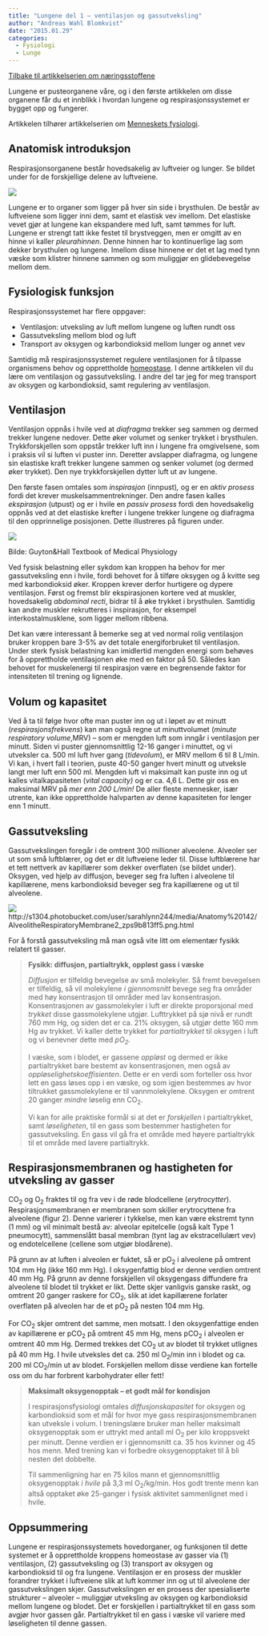 ```yaml
---
title: "Lungene del 1 – ventilasjon og gassutveksling"
author: "Andreas Wahl Blomkvist"
date: "2015.01.29"
categories: 
  - Fysiologi
  - Lunge
---
```


[Tilbake til artikkelserien om næringsstoffene](../../naeringsstoffer.html)

Lungene er pusteorganene våre, og i den første artikkelen om disse organene får du et innblikk i hvordan lungene og respirasjonssystemet er bygget opp og fungerer.

Artikkelen tilhører artikkelserien om [Menneskets fysiologi](brokenlink/menneskets-fysiologi/ "Menneskets fysiologi").

## Anatomisk introduksjon

Respirasjonsorganene består hovedsakelig av luftveier og lunger. Se bildet under for de forskjellige delene av luftveiene.

![](images/clipboard-3196303768.png)

Lungene er to organer som ligger på hver sin side i brysthulen. De består av luftveiene som ligger inni dem, samt et elastisk vev imellom. Det elastiske vevet gjør at lungene kan ekspandere med luft, samt tømmes for luft. Lungene er strengt tatt ikke festet til brystveggen, men er omgitt av en hinne vi kaller *pleurahinnen*. Denne hinnen har to kontinuerlige lag som dekker brysthulen og lungene. Imellom disse hinnene er det et lag med tynn væske som klistrer hinnene sammen og som muliggjør en glidebevegelse mellom dem.

## Fysiologisk funksjon

Respirasjonssystemet har flere oppgaver:

-   Ventilasjon: utveksling av luft mellom lungene og luften rundt oss
-   Gassutveksling mellom blod og luft
-   Transport av oksygen og karbondioksid mellom lunger og annet vev

Samtidig må respirasjonssystemet regulere ventilasjonen for å tilpasse organismens behov og opprettholde [homeostase](homeostase.qmd). I denne artikkelen vil du lære om ventilasjon og gassutveksling. I andre del tar jeg for meg transport av oksygen og karbondioksid, samt regulering av ventilasjon.

## Ventilasjon

Ventilasjon oppnås i hvile ved at *diafragma* trekker seg sammen og dermed trekker lungene nedover. Dette øker volumet og senker trykket i brysthulen. Trykkforskjellen som oppstår trekker luft inn i lungene fra omgivelsene, som i praksis vil si luften vi puster inn. Deretter avslapper diafragma, og lungene sin elastiske kraft trekker lungene sammen og senker volumet (og dermed øker trykket). Den nye trykkforskjellen dytter luft ut av lungene.

Den første fasen omtales som *inspirasjon* (innpust)*,* og er en *aktiv prosess* fordi det krever muskelsammentrekninger. Den andre fasen kalles *ekspirasjon* (utpust) og er i hvile en *passiv prosess* fordi den hovedsakelig oppnås ved at det elastiske krefter i lungene trekker lungene og diafragma til den opprinnelige posisjonen. Dette illustreres på figuren under.

![](images/clipboard-718702097.png)

Bilde: Guyton&Hall Textbook of Medical Physiology

Ved fysisk belastning eller sykdom kan kroppen ha behov for mer gassutveksling enn i hvile, fordi behovet for å tilføre oksygen og å kvitte seg med karbondioksid øker. Kroppen krever derfor hurtigere og dypere ventilasjon. Først og fremst blir ekspirasjonen kortere ved at muskler, hovedsakelig *abdominal recti*, bidrar til å øke trykket i brysthulen. Samtidig kan andre muskler rekrutteres i inspirasjon, for eksempel interkostalmusklene, som ligger mellom ribbena.

Det kan være interessant å bemerke seg at ved normal rolig ventilasjon bruker kroppen bare 3-5% av det totale energiforbruket til ventilasjon. Under sterk fysisk belastning kan imidlertid mengden energi som behøves for å opprettholde ventilasjonen øke med en faktor på 50. Således kan behovet for muskelenergi til respirasjon være en begrensende faktor for intensiteten til trening og lignende.

## Volum og kapasitet

Ved å ta til følge hvor ofte man puster inn og ut i løpet av et minutt (*respirasjonsfrekvens*) kan man også regne ut minuttvolumet (*minute respiratory volume*,MRV) – som er mengden luft som inngår i ventilasjon per minutt. Siden vi puster gjennomsnittlig 12-16 ganger i minuttet, og vi utveksler ca. 500 ml luft hver gang (*tidevolum*), er MRV mellom 6 til 8 L/min. Vi kan, i hvert fall i teorien, puste 40-50 ganger hvert minutt og utveksle langt mer luft enn 500 ml. Mengden luft vi maksimalt kan puste inn og ut kalles vitalkapasiteten (*vital capacity)* og er ca. 4,6 L. Dette gir oss en maksimal MRV på *mer enn 200 L/min!* De aller fleste mennesker, især utrente, kan ikke opprettholde halvparten av denne kapasiteten for lenger enn 1 minutt.

## Gassutveksling

Gassutvekslingen foregår i de omtrent 300 millioner alveolene. Alveoler ser ut som små luftblærer, og det er dit luftveiene leder til. Disse luftblærene har et tett nettverk av kapillærer som dekker overflaten (se bildet under). Oksygen, ved hjelp av diffusjon, beveger seg fra luften i alveolene til kapillærene, mens karbondioksid beveger seg fra kapillærene og ut til alveolene.

![](images/clipboard-480104468.png)http://s1304.photobucket.com/user/sarahlynn244/media/Anatomy%20142/AlveolitheRespiratoryMembrane2_zps9b813ff5.png.html

For å forstå gassutveksling må man også vite litt om elementær fysikk relatert til gasser.

> **Fysikk: diffusjon, partialtrykk, oppløst gass i væske**
>
> *Diffusjon* er tilfeldig bevegelse av små molekyler. Så fremt bevegelsen er tilfeldig, så vil molekylene *i gjennomsnitt* bevege seg fra områder med høy konsentrasjon til områder med lav konsentrasjon. Konsentrasjonen av gassmolekyler i luft er direkte proporsjonal med *trykket* disse gassmolekylene utgjør. Lufttrykket på sjø nivå er rundt 760 mm Hg, og siden det er ca. 21% oksygen, så utgjør dette 160 mm Hg av trykket. Vi kaller dette trykket for *partialtrykket* til oksygen i luft og vi benevner dette med *pO~2~.*
>
> I væske, som i blodet, er gassene *oppløst* og dermed er ikke partialtrykket bare bestemt av konsentrasjonen, men også av *oppløselighetskoeffisienten*. Dette er en verdi som forteller oss hvor lett en gass løses opp i en væske, og som igjen bestemmes av hvor tiltrukket gassmolekylene er til vannmolekylene. Oksygen er omtrent 20 ganger *mindre* løselig enn CO~2~.
>
> Vi kan for alle praktiske formål si at det er *forskjellen* i partialtrykket, samt *løseligheten*, til en gass som bestemmer hastigheten for gassutveksling. En gass vil gå fra et område med høyere partialtrykk til et område med lavere partialtrykk.

## Respirasjonsmembranen og hastigheten for utveksling av gasser

CO~2~ og O~2~ fraktes til og fra vev i de røde blodcellene (*erytrocytter*). Respirasjonsmembranen er membranen som skiller erytrocyttene fra alveolene (figur 2). Denne varierer i tykkelse, men kan være ekstremt tynn (1 mm) og vil minimalt bestå av: alveolar epitelcelle (også kalt Type 1 pneumocytt), sammenslått basal membran (tynt lag av ekstracellulært vev) og endotelcellene (cellene som utgjør blodårene).

På grunn av at luften i alveolen er fuktet, så er pO~2~ i alveolene på omtrent 104 mm Hg (ikke 160 mm Hg). I oksygenfattig blod er denne verdien omtrent 40 mm Hg. På grunn av denne forskjellen vil oksygengass diffundere fra alveolene til blodet til trykket er likt. Dette skjer vanligvis ganske raskt, og omtrent 20 ganger raskere for CO~2~, slik at idet kapillærene forlater overflaten på alveolen har de et pO~2~ på nesten 104 mm Hg.

For CO~2~ skjer omtrent det samme, men motsatt. I den oksygenfattige enden av kapillærene er pCO~2~ på omtrent 45 mm Hg, mens pCO~2~ i alveolen er omtrent 40 mm Hg. Dermed trekkes det CO~2~ ut av blodet til trykket utlignes på 40 mm Hg. I hvile utveksles det ca. 250 ml O~2~/min inn i blodet og ca. 200 ml CO~2~/min ut av blodet. Forskjellen mellom disse verdiene kan fortelle oss om du har forbrent karbohydrater eller fett!

> **Maksimalt oksygenopptak – et godt mål for kondisjon**
>
> I respirasjonsfysiologi omtales *diffusjonskapasitet* for oksygen og karbondioksid som et mål for hvor mye gass respirasjonsmembranen kan utveksle i volum. I treningslære bruker man heller maksimalt oksygenopptak som er uttrykt med antall ml O~2~ per kilo kroppsvekt per minutt. Denne verdien er i gjennomsnitt ca. 35 hos kvinner og 45 hos menn. Med trening kan vi forbedre oksygenopptaket til å bli nesten det dobbelte.
>
> Til sammenligning har en 75 kilos mann et gjennomsnittlig oksygenopptak *i hvile* på 3,3 ml O~2~/kg/min. Hos godt trente menn kan altså opptaket øke 25-ganger i fysisk aktivitet sammenlignet med i hvile.

## Oppsummering

Lungene er respirasjonssystemets hovedorganer, og funksjonen til dette systemet er å opprettholde kroppens homeostase av gasser via (1) ventilasjon, (2) gassutveksling og (3) transport av oksygen og karbondioksid til og fra lungene. Ventilasjon er en prosess der muskler forandrer trykket i luftveiene slik at luft kommer inn og ut til alveolene der gassutvekslingen skjer. Gassutvekslingen er en prosess der spesialiserte strukturer – alveoler – muliggjør utveksling av oksygen og karbondioksid mellom lungene og blodet. Det er forskjellen i partialtrykket til en gass som avgjør hvor gassen går. Partialtrykket til en gass i væske vil variere med løseligheten til denne gassen.
